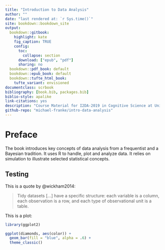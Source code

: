 ```yaml
--- 
title: "Introduction to Data Analysis"
author: ""
date: "last rendered at: `r Sys.time()`"
site: bookdown::bookdown_site
output:
  bookdown::gitbook:
    highlight: kate
    fig_caption: TRUE
    config:
      toc:
        collapse: section
      download: ["epub", "pdf"]
      sharing: no
  bookdown::pdf_book: default
  bookdown::epub_book: default
  bookdown::tufte_html_book:
    tufte_variant: envisioned
documentclass: scrbook
bibliography: [book.bib, packages.bib]
biblio-style: apalike
link-citations: yes
description: "Course Material for I2DA-2019 in Cognitive Science at University Osnabrück"
github-repo: "michael-franke/intro-data-analysis"
---
```


# Preface {-}

The book introduces key concepts of data analysis from a frequentist and a Bayesian tradition. It uses R to handle, plot and analyze data. It relies on simulation to illustrate selected statistical concepts.


## Testing

This is a quote by @wickham2014:

> Tidy datasets [...] have a specific structure: each variable is a column, each observation is a row, and each type of observational unit is a table.


This is a plot:

```r
library(ggplot2)

ggplot(diamonds, aes(color)) +
  geom_bar(fill = "blue", alpha = .6) +
  theme_classic()
```
